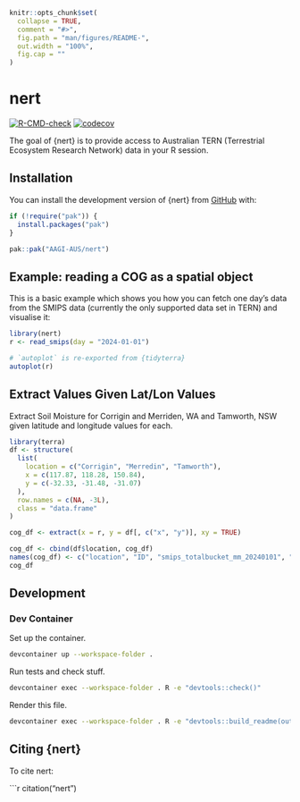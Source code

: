 <!-- README.md is generated from README.Rmd. Please edit that file -->

```r
knitr::opts_chunk$set(
  collapse = TRUE,
  comment = "#>",
  fig.path = "man/figures/README-",
  out.width = "100%",
  fig.cap = ""
)
```

# nert

<!-- badges: start -->
[![R-CMD-check](https://github.com/AAGI-AUS/nert/actions/workflows/R-CMD-check.yaml/badge.svg)](https://github.com/AAGI-AUS/nert/actions/workflows/R-CMD-check.yaml)
[![codecov](https://codecov.io/gh/AAGI-AUS/nert/graph/badge.svg?token=WgBeTrqQnQ)](https://codecov.io/gh/AAGI-AUS/nert)
<!-- badges: end -->

The goal of {nert} is to provide access to Australian TERN (Terrestrial Ecosystem Research Network) data in your R session.

## Installation

You can install the development version of {nert} from [GitHub](https://github.com/AAGI-AUS/nert) with:

```r
if (!require("pak")) {
  install.packages("pak")
}

pak::pak("AAGI-AUS/nert")
```

## Example: reading a COG as a spatial object

This is a basic example which shows you how you can fetch one day's data from the SMIPS data (currently the only supported data set in TERN) and visualise it:

```r
library(nert)
r <- read_smips(day = "2024-01-01")

# `autoplot` is re-exported from {tidyterra}
autoplot(r)
```

## Extract Values Given Lat/Lon Values

Extract Soil Moisture for Corrigin and Merriden, WA and Tamworth, NSW given latitude and longitude values for each.

```r
library(terra)
df <- structure(
  list(
    location = c("Corrigin", "Merredin", "Tamworth"),
    x = c(117.87, 118.28, 150.84),
    y = c(-32.33, -31.48, -31.07)
  ),
  row.names = c(NA, -3L),
  class = "data.frame"
)

cog_df <- extract(x = r, y = df[, c("x", "y")], xy = TRUE)

cog_df <- cbind(df$location, cog_df)
names(cog_df) <- c("location", "ID", "smips_totalbucket_mm_20240101", "x", "y")
cog_df
```

## Development

### Dev Container

Set up the container.

```bash
devcontainer up --workspace-folder .
```

Run tests and check stuff.

```bash
devcontainer exec --workspace-folder . R -e "devtools::check()"
```

Render this file.

```bash
devcontainer exec --workspace-folder . R -e "devtools::build_readme(output_format = 'md_document')"
```

## Citing {nert}

To cite nert:

```r
citation("nert")

